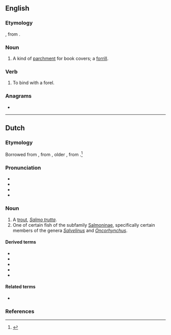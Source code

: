 {{also|førel}}
==English==

===Etymology===
{{etyl|enm|en}} {{m|enm|forel||case, sheath}}, from {{etyl|fro|en}}.

===Noun===
{{en-noun|~}}

# A kind of [[parchment]] for book covers; a [[forrill]].

===Verb===
{{en-verb|forell}}

# To bind with a forel.
#: {{rfquotek|Fuller}}

{{Webster 1913}}

===Anagrams===
* {{anagrams|en|a=eflor|Rolfe|lofer}}

----

==Dutch==
{{wikipedia|lang=nl}}
===Etymology===
Borrowed from {{bor|nl|de|Forelle}}, from {{der|nl|gmh|forhel}}, older {{m|gmh|forhen}}, from {{der|nl|goh|forhana}}.<ref>{{R:nl:EWN}}</ref>

===Pronunciation===
* {{IPA|nl|/foːˈrɛl/|/fɔˈrɛl/}}
* {{audio|nl-forel.ogg|forel|lang=nl}}
* {{hyphenation|nl|fo|rel}}
* {{rhymes|nl|ɛl}}

===Noun===
{{nl-noun|m|-en|forelletje}}

# A [[trout]], ''[[Salmo trutta]]''.
# One of certain fish of the subfamily [[Salmoninae]], specifically certain members of the genera ''[[Salvelinus]]'' and ''[[Oncorhynchus]]''.

====Derived terms====
* {{l|nl|beekforel}}
* {{l|nl|meerforel}}
* {{l|nl|regenboogforel}}
* {{l|nl|zalmforel}}
* {{l|nl|zeeforel}}

====Related terms====
* {{l|nl|voorn}}

===References===
<references/>